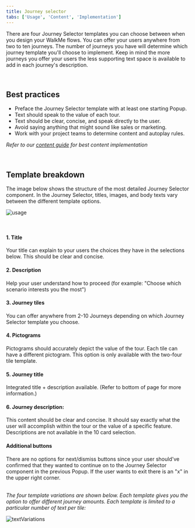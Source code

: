 ```yaml
---
title: Journey selector
tabs: ['Usage', 'Content', 'Implementation']
---
```


<PageDescription>

  There are four Journey Selector templates you can choose between when you design your WalkMe flows. You can offer your users anywhere from two to ten journeys. The number of journeys you have will determine which journey template you'll choose to implement. Keep in mind the more journeys you offer your users the less supporting text space is available to add in each journey's description.

</PageDescription>

<br />

## Best practices
- Preface the Journey Selector template with at least one starting Popup.
- Text should speak to the value of each tour. 
- Text should be clear, concise, and speak directly to the user. 
- Avoid saying anything that might sound like sales or marketing.
- Work with your project teams to determine content and autoplay rules.

_Refer to our [content guide](../../content/overview/overview) for best content implementation_

<br />


## Template breakdown

The image below shows the structure of the most detailed Journey Selector component. In the Journey Selector, titles, images, and body texts vary between the different template options.  

<Row>
  <Column colLg={8}>

![usage](/images/journeySelector_annotated.png)

  </Column>
</Row>

<br />

#### 1. Title
Your title can explain to your users the choices they have in the selections below. This should be clear and concise. 


#### 2. Description
Help your user understand how to proceed (for example: "Choose which scenario interests you the most")


#### 3. Journey tiles
You can offer anywhere from 2-10 Journeys depending on which Journey Selector template you choose.


#### 4. Pictograms
Pictograms should accurately depict the value of the tour. Each tile can have a different pictogram. This option is only available with the two-four tile template.


#### 5. Journey title
Integrated title + description available. (Refer to bottom of page for more information.)


#### 6. Journey description: 
This content should be clear and concise. It should say exactly what the user will accomplish within the tour or the value of a specific feature. Descriptions are not available in the 10 card selection. 


#### Additional buttons 
There are no options for next/dismiss buttons since your user should've confirmed that they wanted to continue on to the Journey Selector component in the previous Popup. If the user wants to exit there is an "x" in the upper right corner. 
<br />
<br />


_The four template variations are shown below. Each template gives you the option to offer different journey amounts. Each template is limited to a particular number of text per tile:_

![textVariations](/images/journeySelector_textVariations.png)

